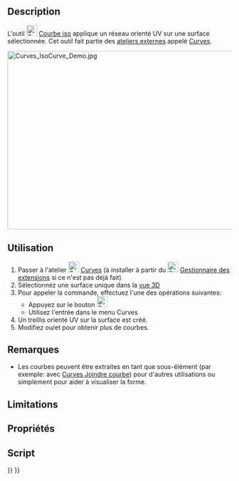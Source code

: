 <languages/>

{{Docnav/fr
|[[Curves_ParametricSolid/fr|Solide paramétrique]]
|[[Curves_SketchOnSurface/fr|Esquisse sur surface]]
|[[Curves_Workbench/fr|Atelier Curves]]
|IconL=Curves_ParametricSolid.svg
|IconR=Curves_SketchOnSurface.svg
|IconC=Curves_workbench_icon.svg
}}

{{GuiCommand/fr
|Name=Curves IsoCurve
|Name/fr=Curves Courbes iso
|MenuLocation=Surfaces → IsoCurve
|Workbenches=[[Curves_Workbench/fr|Curves]]
|SeeAlso=[[Curves_JoinCurve/fr|Curves Joindre courbe]]
}}

==Description==

L'outil [[Image:Curves_IsoCurve.svg|24px]] [[Curves_IsoCurve/fr|Courbe iso]] applique un réseau orienté UV sur une surface sélectionnée. Cet outil fait partie des [[External_workbenches/fr|ateliers externes]] appelé [[Curves_Workbench/fr|Curves]].

[[File:Curves_IsoCurve_Demo.jpg|600x400px]]
{{Caption|Ci-dessus: montre les surfaces avant (gauche) et après (droite) une fois appliqué Courbe iso}}

<span id="Usage"></span>
==Utilisation==

# Passer à l'atelier [[Image:Curves_workbench_icon.svg|24px]] [[Curves_Workbench/fr|Curves]] (à installer à partir du [[Image:Std_AddonMgr.svg|24px]] [[Std_AddonMgr/fr|Gestionnaire des extensions]] si ce n'est pas déjà fait)
# Sélectionnez une surface unique dans la [[3D_view/fr|vue 3D]]
# Pour appeler la commande, effectuez l'une des opérations suivantes:
#* Appuyez sur le bouton [[Image:Curves_IsoCurve.svg|24px]]
#* Utilisez l'entrée {{MenuCommand|Surfaces → IsoCurve}} dans le menu Curves
# Un treillis orienté UV sur la surface est créé.
# Modifiez {{incode|NumberU}} ou/et {{incode|NumberV}} pour obtenir plus de courbes.

<span id="Notes"></span>
==Remarques==

* Les courbes peuvent être extraites en tant que sous-élément (par exemple: avec [[Curves_JoinCurve/fr|Curves Joindre courbe]]) pour d'autres utilisations ou simplement pour aider à visualiser la forme.

==Limitations==


<span id="Properties"></span>
==Propriétés==


<span id="Scripting"></span>
==Script==


{{Docnav/fr
|[[Curves_ParametricSolid/fr|Solide paramétrique]]
|[[Curves_SketchOnSurface/fr|Esquisse sur surface]]
|[[Curves_Workbench/fr|Atelier Curves]]
|IconL=Curves_ParametricSolid.svg
|IconR=Curves_SketchOnSurface.svg
|IconC=Curves_workbench_icon.svg
}}

{{Curves Tools navi{{#translation:}}}}
{{Userdocnavi{{#translation:}}}}